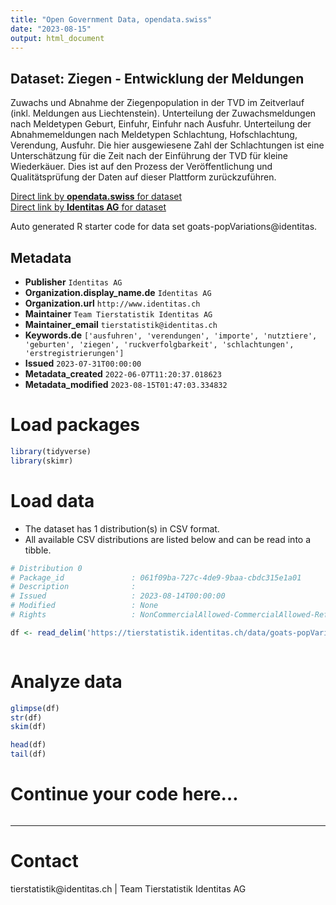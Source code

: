 ```yaml
---
title: "Open Government Data, opendata.swiss"
date: "2023-08-15"
output: html_document
---
```


## Dataset: Ziegen - Entwicklung der Meldungen

Zuwachs und Abnahme der Ziegenpopulation in der TVD im Zeitverlauf (inkl. Meldungen aus Liechtenstein). Unterteilung der Zuwachsmeldungen nach Meldetypen Geburt, Einfuhr, Einfuhr nach Ausfuhr. Unterteilung der Abnahmemeldungen nach Meldetypen Schlachtung, Hofschlachtung, Verendung, Ausfuhr. Die hier ausgewiesene Zahl der Schlachtungen ist eine Unterschätzung für die Zeit nach der Einführung der TVD für kleine Wiederkäuer. Dies ist auf den Prozess der Veröffentlichung und Qualitätsprüfung der Daten auf dieser Plattform zurückzuführen.

[Direct link by **opendata.swiss** for dataset](https://opendata.swiss/de/dataset/ziegen-entwicklung-der-meldungen)<br>
[Direct link by **Identitas AG** for dataset](https://tierstatistik.identitas.ch/)

Auto generated R starter code for data set goats-popVariations@identitas.

## Metadata

- **Publisher** `Identitas AG`
- **Organization.display_name.de** `Identitas AG`
- **Organization.url** `http://www.identitas.ch`
- **Maintainer** `Team Tierstatistik Identitas AG`
- **Maintainer_email** `tierstatistik@identitas.ch`
- **Keywords.de** `['ausfuhren', 'verendungen', 'importe', 'nutztiere', 'geburten', 'ziegen', 'ruckverfolgbarkeit', 'schlachtungen', 'erstregistrierungen']`
- **Issued** `2023-07-31T00:00:00`
- **Metadata_created** `2022-06-07T11:20:37.018623`
- **Metadata_modified** `2023-08-15T01:47:03.334832`


# Load packages

```r

library(tidyverse)
library(skimr)

```

# Load data

-   The dataset has 1 distribution(s) in CSV format.
-   All available CSV distributions are listed below and can be read into a tibble.

```r

# Distribution 0
# Package_id               : 061f09ba-727c-4de9-9baa-cbdc315e1a01
# Description              : 
# Issued                   : 2023-08-14T00:00:00
# Modified                 : None
# Rights                   : NonCommercialAllowed-CommercialAllowed-ReferenceRequired

df <- read_delim('https://tierstatistik.identitas.ch/data/goats-popVariations.csv')



```

# Analyze data

```r

glimpse(df)
str(df)
skim(df)

head(df)
tail(df)

```

# Continue your code here...

```r

```

------------------------------------------------------------------------

# Contact

tierstatistik@identitas.ch | Team Tierstatistik Identitas AG
